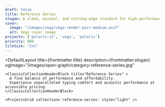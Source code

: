 ```yaml
---
draft: false
title: Reference Series
slogan: A sleek, minimal, and cutting-edge standard for high-performance custom keyboards.
cover:
  image: "/images/vega/vega-render-pair-medium.avif"
  alt: Vega cover image
projects: ['polaris-v2', 'vega', 'polaris']
priority: 900
tileSize: "2x1"
---
```


<DefaultLayout 
  title={frontmatter.title} 
  description={frontmatter.slogan}
  ogImage="/images/open-graph/category-reference-series.jpg"
>

  <ClassicBlurredHeader src="/images/vega/vega-render-pair-medium.avif" />

    <ClassicCollectionHeaderBlock title="Reference Series" >
      A fine balance of performance and affordability.  
      Experience unparalleled typing comfort and acoustic performance at accessible pricing.
    </ClassicCollectionHeaderBlock>

    <ProjectsGrid collection='reference-series' style="light" />

</DefaultLayout>